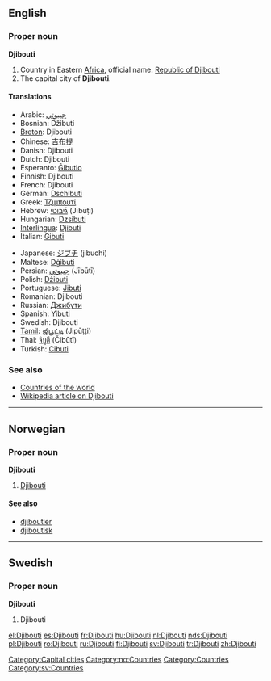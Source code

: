 ==English==

===Proper noun===
'''Djibouti'''

# Country in Eastern [[Africa]], official name: [[Republic of Djibouti]]
# The capital city of '''Djibouti'''.

====Translations====
{{top}}
*Arabic: [[جيبوتي]]
*Bosnian: Džibuti {{m}}
*[[Breton]]: Djibouti
*Chinese: [[吉布提]]
*Danish: Djibouti
*Dutch: Djibouti
*Esperanto: [[Ĝibutio]]
*Finnish: Djibouti
*French: Djibouti
*German: [[Dschibuti]]
*Greek: [[Τζιμπουτί]]
*Hebrew: [[ג֜יבוטי]] (Jībūṭī)
*Hungarian: [[Dzsibuti]]
*[[Interlingua]]: [[Djibuti]]
*Italian: [[Gibuti]]
{{mid}}
*Japanese: [[ジブチ]] (jibuchi)
*Maltese: [[Dġibuti]]
*Persian: [[جیبوتی]] (Jībūtī)
*Polish: [[Dżibuti]]
*Portuguese: [[Jibuti]]
*Romanian: Djibouti
*Russian: [[Джибути]]
*Spanish: [[Yibuti]]
*Swedish: Djibouti
*[[Tamil]]: [[ஜிபூட்டி]] (Jipūṭṭi)
*Thai: [[จิบูตี]] (Čibūtī)
*Turkish: [[Cibuti]]
{{bottom}}

===See also===
*[[Countries of the world]]
*[[w:Djibouti|Wikipedia article on Djibouti]]

[[Category:Capital cities]]

----

==Norwegian==

===Proper noun===
'''Djibouti'''

# [[#English|Djibouti]]

====See also====
*[[djiboutier]]
*[[djiboutisk]]

[[Category:no:Countries]]

----

==Swedish==

===Proper noun===
'''Djibouti'''

# Djibouti

[[Category:Countries]]
[[Category:sv:Countries]]

[[el:Djibouti]]
[[es:Djibouti]]
[[fr:Djibouti]]
[[hu:Djibouti]]
[[nl:Djibouti]]
[[nds:Djibouti]]
[[pl:Djibouti]]
[[ro:Djibouti]]
[[ru:Djibouti]]
[[fi:Djibouti]]
[[sv:Djibouti]]
[[tr:Djibouti]]
[[zh:Djibouti]]